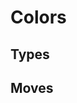 
<Meta title="Tokens/Colours" />

# Colors

<ColorPalette>
  <ColorItem
    title="White"
    subtitle="Good old white"
    colors={[theme.colors.white]}
  />
  <ColorItem title="Primary" subtitle="Indigo" colors={theme.colors.indigo} />
  <ColorItem
    title="Primary"
    subtitle="Cyan Vivid"
    colors={theme.colors['cyan-vivid']}
  />
  <ColorItem
    title="Neutral"
    subtitle="Cool Grey"
    colors={theme.colors['cool-grey']}
  />
  <ColorItem
    title="Supporting"
    subtitle="Pink Vivid"
    colors={theme.colors['pink-vivid']}
  />
  <ColorItem
    title="Supporting"
    subtitle="Red Vivid"
    colors={theme.colors['red-vivid']}
  />
  <ColorItem
    title="Supporting"
    subtitle="Yellow Vivid"
    colors={theme.colors['yellow-vivid']}
  />
  <ColorItem
    title="Supporting"
    subtitle="Green Vivid"
    colors={theme.colors['green-vivid']}
  />
</ColorPalette>

## Types

<ColorPalette>
  <ColorItem title="Bug" colors={[theme.colors.bug]} />
  <ColorItem title="Dark" colors={[theme.colors.dark]} />
  <ColorItem title="Dragon" colors={[theme.colors.dragon]} />
  <ColorItem title="Electric" colors={[theme.colors.electric]} />
  <ColorItem title="Fairy" colors={[theme.colors.fairy]} />
  <ColorItem title="Fighting" colors={[theme.colors.dark]} />
  <ColorItem title="Fire" colors={[theme.colors.fire]} />
  <ColorItem title="Flying" colors={[theme.colors.flying]} />
  <ColorItem title="Ghost" colors={[theme.colors.ghost]} />
  <ColorItem title="Grass" colors={[theme.colors.grass]} />
  <ColorItem title="Ground" colors={[theme.colors.ground]} />
  <ColorItem title="Ice" colors={[theme.colors.ice]} />
  <ColorItem title="Normal" colors={[theme.colors.normal]} />
  <ColorItem title="Poison" colors={[theme.colors.poison]} />
  <ColorItem title="Psychic" colors={[theme.colors.psychic]} />
  <ColorItem title="Rock" colors={[theme.colors.rock]} />
  <ColorItem title="Shadow" colors={[theme.colors.shadow]} />
  <ColorItem title="Steel" colors={[theme.colors.steel]} />
  <ColorItem title="Unknown" colors={[theme.colors.unknown]} />
  <ColorItem title="Water" colors={[theme.colors.water]} />
</ColorPalette>

## Moves

<ColorPalette>
  <ColorItem title="Special" colors={[theme.colors.special]} />
  <ColorItem title="Physical" colors={[theme.colors.physical]} />
  <ColorItem title="Status" colors={[theme.colors.status]} />
</ColorPalette>
